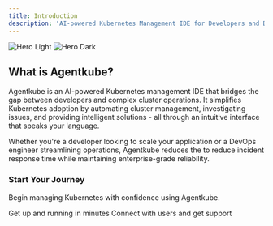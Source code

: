 ```yaml
---
title: Introduction
description: 'AI-powered Kubernetes Management IDE for Developers and DevOps Teams'
---
```


<img
  className="block dark:hidden rounded-xl"
  src="/images/hero-dark.png"
  alt="Hero Light"
/>
<img
  className="hidden dark:block rounded-xl"
  src="/images/hero-dark.png"
  alt="Hero Dark"
/>

## What is Agentkube?

Agentkube is an AI-powered Kubernetes management IDE that bridges the gap between developers and complex cluster operations. It simplifies Kubernetes adoption by automating cluster management, investigating issues, and providing intelligent solutions - all through an intuitive interface that speaks your language.

Whether you're a developer looking to scale your application or a DevOps engineer streamlining operations, Agentkube reduces the to reduce incident response time while maintaining enterprise-grade reliability.


### Start Your Journey

Begin managing Kubernetes with confidence using Agentkube.

<CardGroup cols={2}>
  <Card
    title="Download"
    icon="square-terminal"
    href="https://agentkube.com/downloads"
  >
    Get up and running in minutes
  </Card>
  <Card
    title="Join Community"
    icon="discord"
    href="https://discord.gg/UxnwzcjMWA"
  >
    Connect with users and get support
  </Card>
</CardGroup>